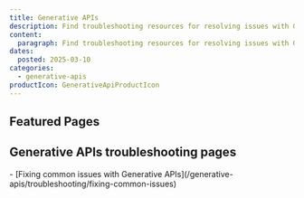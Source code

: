 ```yaml
---
title: Generative APIs
description: Find troubleshooting resources for resolving issues with Generative APIs.
content:
  paragraph: Find troubleshooting resources for resolving issues with Generative APIs.
dates:
  posted: 2025-03-10
categories:
  - generative-apis
productIcon: GenerativeApiProductIcon
---
```


<ProductHeader
  productName="Generative APIs troubleshooting"
  productLogo="generativeApi"
  description="Learn how to fix the most common issues with Generative APIs on Scaleway."
/>

## Featured Pages

<Grid>
    <Card
      title="Generative APIs FAQ"
      description="General info on Generative APIs."
      url="/generative-apis/faq/"
      label="See more"
    />
    <Card
      title="Fixing common issues with Generative APIs"
      description="Fix issues with Generative APIs."
      url="/generative-apis/troubleshooting/fixing-common-issues/"
      label="See more"
    />
    <Card
      title="Supported models"
      description="Details on supported Generative models."
      url="/generative-apis/reference-content/supported-models/"
      label="See more"
    />
</Grid>
<Grid>
    <Card
      title="Generative APIs rate limits"
      description="Learn about rate limits for APIs."
      url="/generative-apis/reference-content/rate-limits/"
      label="See more"
    />
    <Card
      title="Integrating Scaleway Generative APIs with popular AI tools"
      description="Integrate Scaleway APIs with AI tools."
      url="/generative-apis/reference-content/integrating-generative-apis-with-popular-tools/"
      label="See more"
    />
    <Card
      title="Generative APIs Privacy Policy"
      description="Generative APIs privacy policy info."
      url="/generative-apis/reference-content/data-privacy/"
      label="See more"
    />
</Grid>

## Generative APIs troubleshooting pages

<LinksList>
  - [Fixing common issues with Generative APIs](/generative-apis/troubleshooting/fixing-common-issues)
</LinksList>
